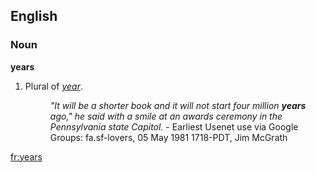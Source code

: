 ==English==
===Noun===
'''years'''

#Plural of ''[[year]]''.
#:''"It will be a shorter book and it will not start four million '''years''' ago," he said with a smile at an awards ceremony in the Pennsylvania state Capitol.'' - Earliest Usenet use via Google Groups: fa.sf-lovers, 05 May 1981 1718-PDT, Jim McGrath

[[fr:years]]